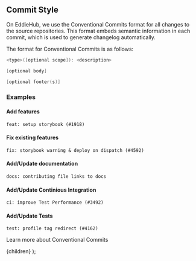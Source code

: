 
## Commit Style

On EddieHub, we use the <Link href="https://www.conventionalcommits.org"> Conventional Commits</Link> format for all changes to the source repositories. This format embeds semantic information in each commit, which is used to generate changelog automatically.

The format for Conventional Commits is as follows:

```swift
<type>([optional scope]): <description>

[optional body]

[optional footer(s)]
```

### Examples

#### Add features
``` 
feat: setup storybook (#1918)
```

#### Fix existing features
``` 
fix: storybook warning & deploy on dispatch (#4592)
```

#### Add/Update documentation
``` 
docs: contributing file links to docs
```

#### Add/Update Continious Integration 
``` 
ci: improve Test Performance (#3492)
```

#### Add/Update Tests
``` 
test: profile tag redirect (#4162)
```


Learn more about <Link href="https://www.conventionalcommits.org"> Conventional Commits</Link>



  <DocsLayout title="LinkFree Conventional Commits Documentation">
    {children}
  </DocsLayout>
);
